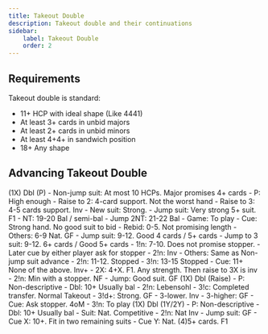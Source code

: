 ```yaml
---
title: Takeout Double
description: Takeout double and their continuations
sidebar:
    label: Takeout Double
    order: 2
---
```



## Requirements

Takeout double is standard:
- 11+ HCP with ideal shape (Like 4441)
- At least 3+ cards in unbid majors
- At least 2+ cards in unbid minors
- At least 4+4+ in sandwich position
- 18+ Any shape

## Advancing Takeout Double

<BiddingTree>
(1X) Dbl (P)
- Non-jump suit: At most 10 HCPs. Major promises 4+ cards
    - P: High enough
    - Raise to 2: 4-card support. Not the worst hand
    - Raise to 3: 4-5 cards support. Inv
    - New suit: Strong.
    - Jump suit: Very strong 5+ suit. F1
    - NT: 19-20 Bal / semi-bal
    - Jump 2NT: 21-22 Bal
    - Game: To play
    - Cue: Strong hand. No good suit to bid
        - Rebid: 0-5. Not promising length
        - Others: 6-9 Nat. GF
- Jump suit: 9-12. Good 4 cards / 5+ cards
- Jump to 3 suit: 9-12. 6+ cards / Good 5+ cards
- 1!n: 7-10. Does not promise stopper.
    - Later cue by either player ask for stopper
    - 2!n: Inv
    - Others: Same as Non-jump suit advance
- 2!n: 11-12. Stopped
- 3!n: 13-15 Stopped
- Cue: 11+ None of the above. Inv+
    - 2X: 4+X. F1. Any strength. Then raise to 3X is inv
    - 2!n: Min with a stopper. NF
    - Jump: Good suit. GF
</BiddingTree>

<BiddingTree>
(1X) Dbl (Raise)
- P: Non-descriptive
- Dbl: 10+ Usually bal
- 2!n: Lebensohl
    - 3!c: Completed transfer. Normal Takeout
    - 3!d+: Strong. GF
- 3-lower. Inv
- 3-higher: GF
- Cue: Ask stopper. 4oM
- 3!n: To play
</BiddingTree>

<BiddingTree>
(1X) Dbl (1Y/2Y)
- P: Non-descriptive
- Dbl: 10+ Usually bal
- Suit: Nat. Competitive
- 2!n: Nat Inv
- Jump suit: GF
- Cue X: 10+. Fit in two remaining suits
- Cue Y: Nat. (4)5+ cards. F1
</BiddingTree>